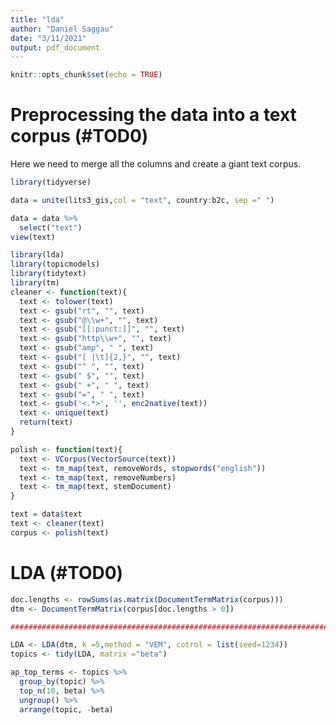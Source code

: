 ```yaml
---
title: "lda"
author: "Daniel Saggau"
date: "3/11/2021"
output: pdf_document
---
```


```r
knitr::opts_chunk$set(echo = TRUE)
```

# Preprocessing the data into a text corpus (#TOD0)

Here we need to merge all the columns and create a giant text corpus. 

```r
library(tidyverse)

data = unite(lits3_gis,col = "text", country:b2c, sep =" ")

data = data %>%
  select("text")
view(text)
```


```r
library(lda)
library(topicmodels)
library(tidytext)
library(tm)
cleaner <- function(text){
  text <- tolower(text)
  text <- gsub("rt", "", text)
  text <- gsub("@\\w+", "", text)
  text <- gsub("[[:punct:]]", "", text)
  text <- gsub("http\\w+", "", text)
  text <- gsub("amp", " ", text)
  text <- gsub("[ |\t]{2,}", "", text)
  text <- gsub("^ ", "", text)
  text <- gsub(" $", "", text)
  text <- gsub(" +", " ", text)
  text <- gsub("=", " ", text)
  text <- gsub('<.*>', '', enc2native(text))
  text <- unique(text)
  return(text)
}

polish <- function(text){
  text <- VCorpus(VectorSource(text))
  text <- tm_map(text, removeWords, stopwords("english"))
  text <- tm_map(text, removeNumbers)
  text <- tm_map(text, stemDocument)
}

text = data$text 
text <- cleaner(text)
corpus <- polish(text)
```


# LDA (#TOD0)

```r

doc.lengths <- rowSums(as.matrix(DocumentTermMatrix(corpus)))
dtm <- DocumentTermMatrix(corpus[doc.lengths > 0])

#####################################################################################

LDA <- LDA(dtm, k =5,method = "VEM", cotrol = list(seed=1234))
topics <- tidy(LDA, matrix ="beta")

ap_top_terms <- topics %>%
  group_by(topic) %>%
  top_n(10, beta) %>%
  ungroup() %>%
  arrange(topic, -beta)
```









